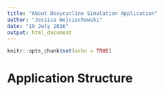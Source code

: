```yaml
---
title: "About Doxycycline Simulation Application"
author: "Jessica Wojciechowski"
date: "19 July 2016"
output: html_document
---
```


```r
knitr::opts_chunk$set(echo = TRUE)
```

# Application Structure


